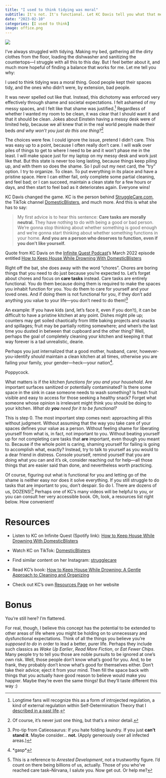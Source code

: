 ```yaml
---
title: "I used to think tidying was moral"
subtitle: It's not. It's functional. Let KC Davis tell you what that means.
date: "2023-02-10"
categories: [I used to think]
image: office.png
---
```


![](office.png){fig-alt="Bird's eye view of messy office. Different piles of papers, boxes, etc. in various corners of the floor, some on the desk as well"}

I've always struggled with tidying. Making my bed, gathering all the dirty clothes from the floor, loading the dishwasher and sanitizing the countertops---I struggle with all this to this day. But I feel better about it, and much more hopeful of finding a balance that works for me. Let me tell you why:

I used to think tidying was a moral thing. Good people kept their spaces tidy, and the ones who didn't were, by extension, bad people.

It was never spelled out like that. Instead, this dichotomy was enforced very effectively through shame and societal expectations. I felt ashamed of my messy spaces, and I felt like that shame was justified.[^1] Regardless of whether I wanted my room to be clean, it was clear that I should want it and that it should be clean. Jokes about Einstein having a messy desk were of limited help, because we all knew that in the real world people made their beds *and why won't you just do this one thing?*[^2]

[^1]: Longtime fans will recognize this as a form of introjected regulation, a kind of external regulation within Self-Determination Theory that I [described in a past life](https://medium.com/@vascobrazao/how-to-motivate-a-human-94a45f65659d).

[^2]: Of course, it's never just one thing, but that's a minor detail.

The choices were few. I could ignore the issue, pretend I didn't care. This was easy up to a point, because I often really don't care. I will walk over piles of things to get to where I need to be and it won't phase me in the least. I will make space just for my laptop on my messy desk and work just like that. But this state is never too long lasting, because things keep piling up, and with them so does the shame. So I pull out my next card, the "try" option. I try to organize. To clean. To put everything in its place and have a pristine space. Here I can either fail, only complete some partial cleaning, and feel bad; or I can succeed, maintain a clean state for a few hours or days, and then start to feel bad as it deteriorates again. Everyone wins!

KC Davis changed the game. KC is the person behind [StruggleCare.com](http://StruggleCare.com), the TikTok channel [DomesticBlisters](https://www.tiktok.com/@domesticblisters?lang=en), and much more. And this is what she has to say:

> My first advice is to hear this sentence: **Care tasks are morally neutral.** They have nothing to do with being a good or bad person. We're gonna stop thinking about whether something is good enough and we're gonna start thinking about whether something functions in your home. **And you are a person who deserves to function, even if you don't like yourself.**

::: column-margin
Quote from KC Davis on the [Infinite Quest Podcast](https://infinitequestpodcast.com/)'s March 2022 episode entitled [How to Keep House While Drowning With DomesticBlisters](https://open.spotify.com/episode/3ZVNkiKu76CLkspKBsPDQ2?si=38c1361aa5e44c8f)
:::

Right off the bat, she does away with the word "chores". Chores are boring things that you need to do just because you're expected to. Let's forget about chores and focus on **care tasks** instead. Care tasks are entirely functional. You do them because doing them is required to make the spaces you inhabit function for you. You do them to care for yourself and your loved ones. And if doing them is not functional for you, if they don't add anything you value to your life---you don't need to do them![^3]

[^3]: Pro-tip from Catieosaurus: If you hate folding laundry. If you just **can't stand it**. Maybe consider... **not.** (Apply generously over all infected areas.)

An example: If you have kids (and, let's face it, even if you don't), it can be difficult to have a pristine kitchen at any point. Dishes might pile up; counters may get soiled chaotically from little baking projects and snacks and spillages; fruit may be partially rotting somewhere; and when's the last time you dusted in between that cupboard and the other thing? Well, perhaps the goal of completely cleaning your kitchen and keeping it that way forever is a tad unrealistic, dearie.

Perhaps you just internalized that a good mother, husband, carer, however-you-identify *should* maintain a clean kitchen at all times, otherwise you are failing your family, your gender---heck---your nation[^4].

[^4]: \*gasp\*

Poppycock.

What matters is if the kitchen *functions for you and your household*. Are important surfaces sanitized or potentially contaminated? Is there some space in the sink in case someone needs to wash something? Is fresh fruit visible and easy to access for those seeking a healthy snack? Forget what someone whose opinion is irrelevant might think you should be doing to your kitchen. *What do **you** need for it to be functional?*

This is step 0. The most important step comes next: approaching all this without judgment. Without assuming that the way you take care of your spaces defines your value as a person. Without feeling shame for liberating yourself from what is, in fact, not important to you. Without beating yourself up for not completing care tasks that **are** important, even though you meant to. Because if the whole point is caring, shaming yourself for failing is going to accomplish what, exactly? Instead, try to talk to yourself as you would to a dear friend in distress. Console yourself, remind yourself that you are doing what you can and it's ok, consider reaching out for help---all those things that are easier said than done, and nevertheless worth practicing.

Of course, figuring out what is functional for you and letting go of the shame is neither easy nor does it solve everything. If you still struggle to do tasks that are important to you, don't despair. So do I. There are dozens of us, DOZENS![^5] Perhaps one of KC's many videos will be helpful to you, or you can consult her very accessible book. Oh, look, a resources list right below. How convenient!

[^5]: This is a reference to *Arrested Development*, not a trustworthy figure. I'd count on there being billions of us, actually. Those of you who've reached care task--Nirvana, I salute you. Now get out. Or help me?

# Resources

-   Listen to KC on Infinite Quest (Spotify link): [How to Keep House While Drowning With DomesticBlisters](https://open.spotify.com/episode/3ZVNkiKu76CLkspKBsPDQ2?si=38c1361aa5e44c8f)

-   Watch KC on TikTok: [DomesticBlisters](https://www.tiktok.com/@domesticblisters?lang=en)

-   Find similar content on her Instagram: [strugglecare](https://www.instagram.com/strugglecare/)

-   Read KC's book: [How to Keep House While Drowning: A Gentle Approach to Cleaning and Organizing](https://www.strugglecare.com/book-purchase)

-   Check out KC's own [Resources Page](https://www.strugglecare.com/resources) on her website

# Bonus

You're still here? I'm flattered.

For real, though, I believe this concept has the potential to be extended to other areas of life where you might be holding on to unnecessary and dysfunctional expectations. Think of all the things you believe you're *supposed to do* in order to lead a better, purer life. Perhaps they include such classics as *Wake Up Earlier*, *Read More Fiction*, or *Eat Fewer Chips*. Many people try to tell you those are noble pursuits to be ignored at one's own risk. Well, those people don't know what's good for you. And, to be frank, they probably don't know what's good for themselves either. Don't take their advice; eject it from your mind. Then fill the space back with things that you actually have good reason to believe would make you happier. Maybe they're even the same things! But they'll taste different this way :)
